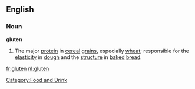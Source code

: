 ==English==
===Noun===
{{wikipedia}}
'''gluten'''
#The major [[protein]] in [[cereal]] [[grain]]s, especially [[wheat]]; responsible for the [[elasticity]] in [[dough]] and the [[structure]] in [[baked]] [[bread]].

[[Category:Food and Drink]]

[[fr:gluten]]
[[nl:gluten]]
